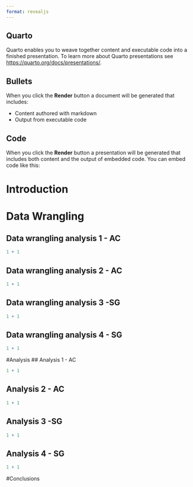 ```yaml
---
format: revealjs
---
```


## Quarto

Quarto enables you to weave together content and executable code into a finished presentation. To learn more about Quarto presentations see <https://quarto.org/docs/presentations/>.

## Bullets

When you click the **Render** button a document will be generated that includes:

-   Content authored with markdown
-   Output from executable code

## Code

When you click the **Render** button a presentation will be generated that includes both content and the output of embedded code. You can embed code like this:

# Introduction

# Data Wrangling
## Data wrangling analysis 1 - AC
```r
1 + 1
```

## Data wrangling analysis 2 - AC
```r
1 + 1
```

## Data wrangling analysis 3 -SG
```r
1 + 1
```

## Data wrangling analysis 4 - SG
```r
1 + 1
```

#Analysis
## Analysis 1 - AC
```r
1 + 1
```

## Analysis 2 - AC
```r
1 + 1
```

## Analysis 3 -SG
```r
1 + 1
```

## Analysis 4 - SG
```r
1 + 1
```

#Conclusions
